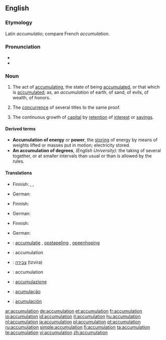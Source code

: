 ==English==

===Etymology===
Latin ''accumulatio''; compare French ''accumulation''.

===Pronunciation===
* {{audio|en-us-accumulation.ogg|Audio (US)}}
* {{rhymes|eɪʃǝn}}

===Noun===
{{en-noun}}

# The act of [[accumulating]], the state of being [[accumulated]], or that which is [[accumulated]]; as, an ''accumulation'' of earth, of sand, of evils, of wealth, of honors.
# {{law}} The [[concurrence]] of several titles to the same proof.
# {{finance}} The continuous growth of [[capital]] by [[retention]] of [[interest]] or [[savings]].

====Derived terms====
* '''Accumulation of energy''' or '''power''', the [[storing]] of energy by means of weights lifted or masses put in motion; electricity stored.
* '''An accumulation of degrees''', ''(English University):'' the taking of several together, or at smaller intervals than usual or than is allowed by the rules.

====Translations====
{{trans-top|act of accumulating, the state of being accumulated}}
* Finnish: {{t|fi|kertyminen}}, {{t|fi|kasaantuminen}}, {{t|fi|akkumulaatio}}
{{trans-mid}}
* German: {{t+|de|Anhäufung|f}}
{{trans-bottom}}

{{trans-top|concurrence of several titles to the same proof}}
* Finnish: {{t|fi|konkurrenssi}}
{{trans-mid}}
* German: {{t+|de|Konkurrenz|f}}
{{trans-bottom}}

{{trans-top|continuous growth of capital by retention of interest or savings}}
* Finnish: {{t|fi|karttuminen}}
{{trans-mid}}
* German: {{t+|de|Anhäufung|f}}
{{trans-bottom}}

{{checktrans-top}}
* {{ttbc|Dutch}}: [[accumulatie]] {{f}}, [[opstapeling]] {{f}}, [[opeenhoping]] {{f}}
* {{ttbc|French}}: accumulation {{f}}
* {{ttbc|Hebrew}}: [[צבירה]] (tzvira) {{f}}
* {{ttbc|Interlingua}}: accumulation
* {{ttbc|Italian}}: [[accumulazione]]
* {{ttbc|Portuguese}}: [[acumulação]]
* {{ttbc|Spanish}}: [[acumulación]] {{f}}
{{checktrans-bottom}}

[[ar:accumulation]]
[[de:accumulation]]
[[et:accumulation]]
[[fr:accumulation]]
[[io:accumulation]]
[[id:accumulation]]
[[it:accumulation]]
[[hu:accumulation]]
[[nl:accumulation]]
[[ja:accumulation]]
[[pl:accumulation]]
[[pt:accumulation]]
[[ru:accumulation]]
[[simple:accumulation]]
[[fi:accumulation]]
[[ta:accumulation]]
[[te:accumulation]]
[[vi:accumulation]]
[[zh:accumulation]]